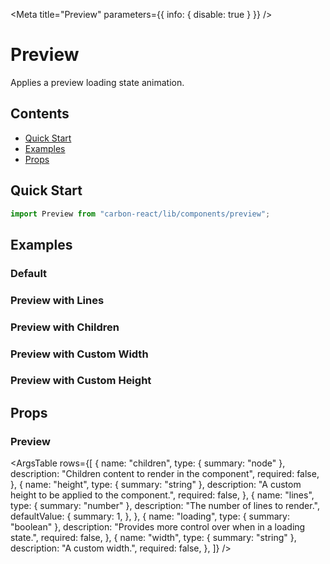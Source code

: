 


<Meta title="Preview" parameters={{ info: { disable: true } }} />

# Preview

Applies a preview loading state animation.

## Contents

- [Quick Start](#quick-start)
- [Examples](#examples)
- [Props](#props)

## Quick Start

```javascript
import Preview from "carbon-react/lib/components/preview";
```

## Examples

### Default

<Canvas>
  <Story name="default" story={stories.Default} />
</Canvas>

### Preview with Lines

<Canvas>
  <Story name="with Lines" story={stories.WithLines} />
</Canvas>

### Preview with Children

<Canvas>
  <Story name="with Children" story={stories.WithChildren} />
</Canvas>

### Preview with Custom Width

<Canvas>
  <Story name="with Width" story={stories.WithWidth} />
</Canvas>

### Preview with Custom Height

<Canvas>
  <Story name="with Height" story={stories.WithHeight} />
</Canvas>

## Props

### Preview

<StyledSystemProps margin noHeader />

<ArgsTable
  rows={[
    {
      name: "children",
      type: { summary: "node" },
      description: "Children content to render in the component",
      required: false,
    },
    {
      name: "height",
      type: { summary: "string" },
      description: "A custom height to be applied to the component.",
      required: false,
    },
    {
      name: "lines",
      type: { summary: "number" },
      description: "The number of lines to render.",
      defaultValue: {
        summary: 1,
      },
    },
    {
      name: "loading",
      type: { summary: "boolean" },
      description: "Provides more control over when in a loading state.",
      required: false,
    },
    {
      name: "width",
      type: { summary: "string" },
      description: "A custom width.",
      required: false,
    },
  ]}
/>
